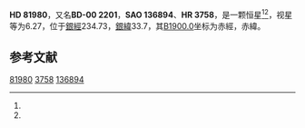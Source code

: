 {{Starbox begin
| name = HD 81980
}}
{{Starbox observe
| epoch = [[J2000.0|J2000.0]]
| constell = {{星座名待查}}<ref name=SIMBAD>{{cite web
 | url=http://simbad.u-strasbg.fr/simbad/sim-id?Ident=HR+3758
 | title =Pulsating variable Star
 | publisher=Centre de Données astronomiques de Strasbourg
 | work=SIMBAD
 | accessdate=2012-07-13}}</ref><ref name=DATA>{{cite web
 | url=http://vizier.u-strasbg.fr/viz-bin/VizieR-5?-out.add=.&-source=5050&-corr=PK=HR&-out.max=9999&HR=3758
 | title=VizieR Detailed Page
 | accessdate=2012-07-13
 | archive-date=2016-03-05
 | archive-url=https://web.archive.org/web/20160305000447/http://vizier.u-strasbg.fr/viz-bin/VizieR-5?-out.add=.&-source=5050&-corr=PK=HR&-out.max=9999&HR=3758
 | dead-url=no
 }}</ref>
| 星官 = 
| ra = {{RA|9|29|2.2}}<ref name=SIMBAD /><ref name=DATA />
| dec = {{DEC|-1|15|25}}<ref name=SIMBAD /><ref name=DATA />
| appmag_v = 6.27<ref name=SIMBAD /><ref name=DATA />
}}
{{Starbox character
| class = F0Vn<ref name=SIMBAD /><ref name=DATA />
| b-v = 0.27<ref name=SIMBAD /><ref name=DATA />
| u-b = 0.11<ref name=SIMBAD /><ref name=DATA />
| r-i = <ref name=SIMBAD /><ref name=DATA />
| variable = 
}}
{{Starbox astrometry
| radial_v = 0.11
| prop_mo_ra = 0
| parallax = 0.012
| p_error =
}}
{{Starbox catalog
| names =BD-00 2201，[[SAO星表|SAO]] 136894，[[HD星表|HD]] 81980，[[HR星表|HR]] 3758}}
{{Starbox reference |Simbad=HR+3758}}
{{Starbox end}}

'''HD 81980'''，又名'''BD-00 2201'''，'''SAO 136894'''、'''HR 3758'''，是一颗恒星<ref name=SIMBAD /><ref name=DATA />，视星等为6.27，位于[[銀道座標系|銀經]]234.73，[[銀道座標系|銀緯]]33.7，其[[B1900.0|B1900.0]]坐标为赤經{{RA|9|23|56.9}}，赤緯{{DEC|-0|33.7|13}}。

== 参考文献 ==
{{reflist}}

{{star-stub}}

[[Category:HD和HDE天體|81980]]
[[Category:HR天體|3758]]
[[Category:SAO天體|136894]]